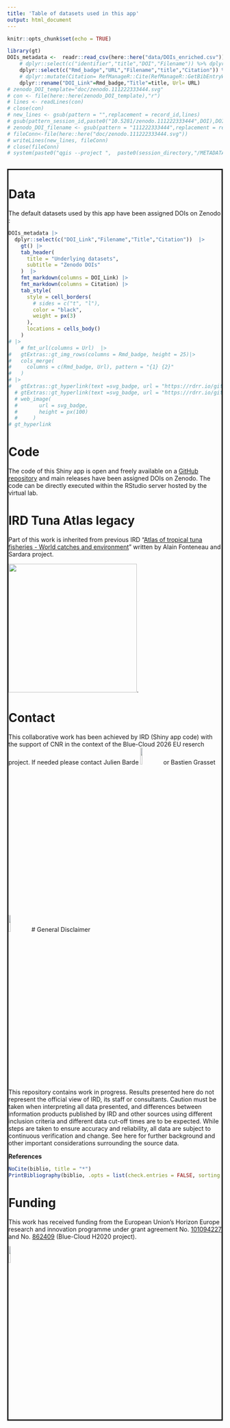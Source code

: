 ```yaml
---
title: 'Table of datasets used in this app'
output: html_document
---
```






```r
knitr::opts_chunk$set(echo = TRUE)
```



```r
library(gt)
DOIs_metadata <-  readr::read_csv(here::here("data/DOIs_enriched.csv")) %>% 
    # dplyr::select(c("identifier","title","DOI","Filename")) %>% dplyr::rename("Identifier"=identifier,"Title"=title) %>% 
    dplyr::select(c("Rmd_badge","URL","Filename","title","Citation")) %>% 
    # dplyr::mutate(Citation= RefManageR::Cite(RefManageR::GetBibEntryWithDOI(URL), .opts = list(style = "text", bib.style = "authoryear")))  %>% 
    dplyr::rename("DOI_Link"=Rmd_badge,"Title"=title, Url= URL) 
# zenodo_DOI_template="doc/zenodo.111222333444.svg"
# con <- file(here::here(zenodo_DOI_template),"r")
# lines <- readLines(con)
# close(con)
# new_lines <- gsub(pattern = "",replacement = record_id,lines)
# gsub(pattern_session_id,paste0("10.5281/zenodo.111222333444",DOI),DOI)
# zenodo_DOI_filename <- gsub(pattern = "111222333444",replacement = record_id,zenodo_DOI_template)
# fileConn<-file(here::here("doc/zenodo.111222333444.svg"))
# writeLines(new_lines, fileConn)
# close(fileConn)
# system(paste0("qgis --project ",  paste0(session_directory,"/METADATA/QGIS_project_",session_id,".qgs")," --snapshot a_raw_drone_data_map_preview.jpg --width 3200 --height 2400"))
    
```

<!-- ## table of thumbnails -->

<div id="modal" name="modal" style="border:solid">


# Data

The default datasets used by this app have been assigned DOIs on Zenodo :



```r
DOIs_metadata |> 
  dplyr::select(c("DOI_Link","Filename","Title","Citation"))  |>  
    gt() |> 
    tab_header(
      title = "Underlying datasets",
      subtitle = "Zenodo DOIs"
    )  |> 
    fmt_markdown(columns = DOI_Link) |> 
    fmt_markdown(columns = Citation) |> 
    tab_style(
      style = cell_borders(
        # sides = c("t", "l"),
        color = "black",
        weight = px(3)
      ),
      locations = cells_body()
    ) 
# |>
    # fmt_url(columns = Url)  |> 
#   gtExtras::gt_img_rows(columns = Rmd_badge, height = 25)|>
#   cols_merge(
#     columns = c(Rmd_badge, Url), pattern = "{1} {2}"
#   ) 
# |> 
#   gtExtras::gt_hyperlink(text =svg_badge, url = "https://rdrr.io/github/jthomasmock/gtExtras/man/gt_hyperlink.html")
  # gtExtras::gt_hyperlink(text =svg_badge, url = "https://rdrr.io/github/jthomasmock/gtExtras/man/gt_hyperlink.html")
  # web_image(
  #       url = svg_badge,
  #       height = px(100)
  #     )
# gt_hyperlink
```


# Code

The code of this Shiny app is open and freely available on a [GitHub repository](https://github.com/firms-gta/shiny_compare_fisheries_datasets) and main releases have been assigned DOIs on Zenodo. The code can be directly executed within the RStudio server hosted by the virtual lab. 

# IRD Tuna Atlas legacy

Part of this work is inherited from previous IRD "[Atlas of tropical tuna fisheries - World catches and environment](https://horizon.documentation.ird.fr/exl-doc/pleins_textes/divers11-03/010012425.pdf)" written by Alain Fonteneau and Sardara project.

[<img src="Atlas_Alain_FontenauFront_Page.svg" height="300px">](https://www.documentation.ird.fr/hor/fdi:010012425).


# Contact

This collaborative work has been achieved by IRD (Shiny app code) with the support of CNR in the context of the Blue-Cloud 2026 EU reserch project.
If needed please contact Julien Barde [<img src="logo_ORCID.svg" height="10%">](https://orcid.org/0000-0002-3519-6141) or 
Bastien Grasset [<img src="logo_ORCID.svg" height="10%">](https://orcid.org/0000-0002-9946-1338)
# General Disclaimer

This repository contains work in progress. Results presented here do not represent the official view of IRD, its staff or consultants. Caution must be taken when interpreting all data presented, and differences between information products published by IRD and other sources using different inclusion criteria and different data cut-off times are to be expected. While steps are taken to ensure accuracy and reliability, all data are subject to continuous verification and change. See here for further background and other important considerations surrounding the source data.


**References**

```r
NoCite(biblio, title = "*")
PrintBibliography(biblio, .opts = list(check.entries = FALSE, sorting = "ynt"))
```


# Funding
This work has received funding from the European Union’s Horizon Europe research and innovation programme under grant agreement No. [101094227](https://doi.org/10.3030/101094227) and No. [862409](https://doi.org/10.3030/862409) (Blue-Cloud H2020 project).

[<img src="logo_blue-cloud_2026.svg" height="10%">](https://blue-cloud.d4science.org)


</div>